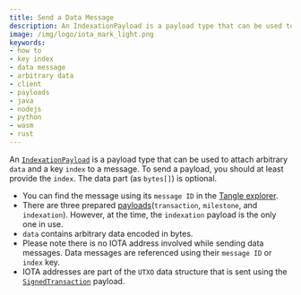 ```yaml
---
title: Send a Data Message
description: An IndexationPayload is a payload type that can be used to attach arbitrary data and a key index to a message.
image: /img/logo/iota_mark_light.png
keywords:
- how to
- key index
- data message
- arbitrary data
- client
- payloads
- java
- nodejs
- python
- wasm
- rust
---
```


An [`IndexationPayload`](../explanations/messages_payloads_and_transactions.md#indexationpayload) is a payload type that can be used to attach arbitrary `data`
and a key `index` to a message. To send a payload, you should  at least provide the `index`. The data part
(as `bytes[]`) is optional.


<Tabs groupId="language">
  <TabItem value="java" label="Java">
    <JavaDataMessage />
  </TabItem>
  <TabItem value="nodejs" label="Nodejs">
    <NodejsGetDataMessage />
  </TabItem>
  <TabItem value="python" label="Python">
    <PythonGetDataMessage />
  </TabItem>
  <TabItem value="rust" label="Rust">
    <RustGetDataMessage />
  </TabItem>
  <TabItem value="wasm" label="Wasm">
    <WasmGetDataMessage />
  </TabItem>
</Tabs>


- You can find the message using its `message ID` in the
  [Tangle explorer](https://explorer.iota.org/devnet/message/8d4fa37be3c00691131c2c3e03e7b8b956c9118a2ce4be3a8597d51d82ed2de9).
- There are three prepared [payloads](../explanations/messages_payloads_and_transactions.md#corepayloads)(`transaction`, `milestone`, and `indexation`). However, at the time, the `indexation`
  payload is the only one in use.
- `data` contains arbitrary data encoded in bytes.
- Please note there is no IOTA address involved while sending data messages. Data messages are referenced using their
  `message ID` or `index` key.
- IOTA addresses are part of the `UTXO` data structure that is sent using the [`SignedTransaction`](./../explanations/messages_payloads_and_transactions#signedtransaction)
  payload.
